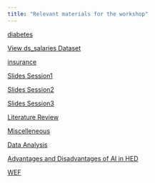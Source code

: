 ---
title: "Relevant materials for the workshop"
---

[diabetes](data/diabetes.csv)

<a href="data/ds_salaries.csv" target="_blank">View ds_salaries Dataset</a>

[insurance](data/insurance.csv)



[Slides Session1](slides/AI_economists1.html)

[Slides Session2](slides/AI_economists2.html)

[Slides Session3](slides/AI_economists3.html)

[Literature Review](slides/literature.html)

[Miscelleneous](slides/AI_economists4.html)

[Data Analysis](slides/data_prompts.html)

[Advantages and Disadvantages of AI in HED](https://www.ucanwest.ca/blog/education-careers-tips/advantages-and-disadvantages-of-ai-in-education/)

[WEF](https://www.weforum.org/stories/2024/05/ways-ai-can-benefit-education/)
